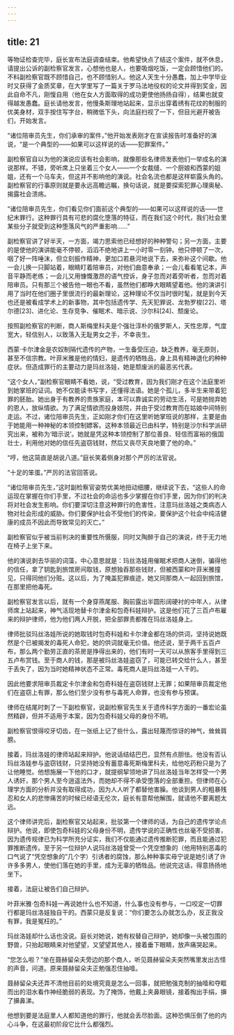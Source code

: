 ```yaml
---
---
---
```

title: 21
---




等物证检查完毕，庭长宣布法庭调查结束。他希望快点了结这个案件，就不休息，请提出公诉的副检察官发言，心想他也是人，也要吸烟吃饭，一定会顾惜他们的。不料副检察官既不顾惜自己，也不顾惜别人。他这人天生十分愚蠢，加上中学毕业时又获得了金质奖章，在大学里写了一篇关于罗马法地役权的论文并得到奖金，因此自命不凡，刚愎自用（他在女人方面取得的成功更使他扬扬自得），结果也就变得越发愚蠢。庭长请他发言，他慢条斯理地站起来，显示出穿着绣有花纹的制服的优美身材，双手按住写字台，稍微低下头，向法庭扫视了一下，但目光避开被告们，开始发言。

“诸位陪审员先生，你们承审的案件，”他开始发表刚才在宣读报告时准备好的演说，“是一个典型的——如果可以这样说的话——犯罪案件。”

副检察官自以为他的演说应该有社会影响，就像那些名律师发表他们一举成名的演说那样。不错，旁听席上只坐着三个女人——一个女裁缝、一个厨娘和西蒙的姐姐，还有一个马车夫，但这并不影响他的演说。社会名流也都是这样崭露头角的。副检察官的行事原则就是要永远高瞻远瞩，换句话说，就是要探索犯罪心理奥秘、揭露社会溃疡。

“诸位陪审员先生，你们看见你们面前这个典型的——如果可以这样说的话——世纪末罪行。这种罪行具有可悲的腐化堕落的特征，而在我们这个时代，我们社会里某些分子就受到这种堕落风气的严重影响……”

副检察官讲了好半天，一方面，竭力思索他已经想好的种种警句；另一方面，主要的是使他的演讲能毫不停顿，滔滔不绝地讲上一小时零一刻钟。他只停顿了一次，咽了好一阵唾沫，但立刻振作精神，更加口若悬河地说下去，来弥补这个间歇。他一会儿换一只脚站着，眼睛盯着陪审员，对他们曲意奉承；一会儿看看笔记本，声音平静而老练；一会儿又用慷慨激昂的语气控诉，身子忽而对着旁听者，忽而对着陪审员。只有那三个被告他一眼也不看，虽然他们都睁大眼睛望着他。他的演讲引用了当时在他们圈子里很流行的最新理论，这种理论不仅当时很时髦，就是到今天也还是被看成学术上的新事物，其中包括遗传学、先天犯罪说、龙勃罗梭[22]、塔尔德[23]、进化论、生存竞争、催眠术、暗示说、沙尔科[24]、颓废论。

按照副检察官的判断，商人斯梅里科夫是个强壮淳朴的俄罗斯人，天性忠厚，气度宽大，轻信别人，以致落入无耻男女之手，不幸丧生。

西蒙·卡尔津金是农奴制隔代遗传的产物，一生备受压迫，缺乏教养，毫无原则，甚至不信宗教。叶菲米雅是他的情妇，是遗传的牺牲品，身上具有精神退化的种种症状。但造成罪行的主要动力是玛丝洛娃，她是颓废派的最恶劣代表。

“这个女人，”副检察官眼睛不看她，说，“受过教育，因为我们刚才在这个法庭里听到她掌班的证词。她不仅能读书写字，还懂得法语。她是个孤儿，多半生来带着犯罪的胚胎。她出身于有教养的贵族家庭，本可以靠诚实的劳动生活，可是她抛弃她的恩人，放纵情欲。为了满足情欲而投身妓院，并由于受过教育而在姑娘中间特别走运。不过，诸位陪审员先生，正如刚才你们在这里听她掌班说的那样，主要是由于她能用一种神秘的本领控制嫖客。这种本领最近已由科学，特别是沙尔科学派研究出来，被称为‘暗示说’。她就是凭这种本领控制了那位善良、轻信而富裕的俄国壮士，利用他对她的信任先盗窃钱财，然后又丧尽天良地要了他的命。”

“哼，他这简直是胡说八道。”庭长笑着侧身对那个严厉的法官说。

“十足的笨蛋。”严厉的法官回答说。

“诸位陪审员先生，”这时副检察官姿势优美地扭动细腰，继续说下去，“这些人的命运现在掌握在你们手里，不过社会的命运也多少掌握在你们手里，因为你们的判决将对社会发生影响。你们要深切注意这种罪行的危害性，注意玛丝洛娃之类病态人物对社会形成的威胁。你们要保护社会不受他们的传染，要保护这个社会中纯洁健康的成员不因此而导致常见的灭亡。”

副检察官似乎被当前判决的重要性所慑服，同时又陶醉于自己的演说，终于无力地在椅子上坐下来。

他的演说剥去华丽的词藻，中心意思就是：玛丝洛娃用催眠术把商人迷倒，骗得他的信任，拿了钥匙到旅馆房间取钱，原想独吞那些钱财，但被西蒙和叶菲米雅撞见，只得同他们分赃。这以后，为了掩盖犯罪痕迹，她又同那商人一起回到旅馆，在那里把他毒死。

副检察官发言以后，就有一个身穿燕尾服、胸前露出半圆形阔硬衬的中年人，从律师席上站起来，神气活现地替卡尔津金和包奇科娃辩护。这是他们花了三百卢布雇来的辩护律师，他为他们两人开脱，把全部罪责都推在玛丝洛娃身上。

律师批驳玛丝洛娃所说的她取钱时包奇科娃和卡尔津金都在场的供词，坚持说她既然是个已被揭发的毒死人命犯，她的供词就毫无价值。他还说，至于两千五百卢布，那么两个勤劳正直的茶房是挣得出来的，他们有时一天可以从旅客手里得到三五卢布赏钱。至于商人的钱，那是被玛丝洛娃盗窃了，可能已转交给什么人，甚至于丢失了，因为当时她精神状态不正常。毒死商人是玛丝洛娃一人干的。

因此他要求陪审员裁定卡尔津金和包奇科娃在盗窃钱财上无罪；如果陪审员裁定他们在盗窃上有罪，那么他们至少没有参与毒死人命罪，也没有参与预谋。

律师在结尾时刺了一下副检察官，说副检察官先生关于遗传科学方面的一番宏论虽然精辟，但并不适用于本案，因为包奇科娃父母的身份不明。

副检察官恨得咬牙切齿，在一张纸上记了些什么，露出轻蔑而惊讶的神气，耸耸肩膀。

接着，玛丝洛娃的律师站起来辩护。他说话结结巴巴，显然有点胆怯。他没有否认玛丝洛娃参与盗窃钱财，只坚持她没有蓄意毒死斯梅里科夫，给他吃药粉只是为了让他睡觉。他想施展一下他的口才，就提纲挈领地讲了玛丝洛娃当年怎样受一个男人诱奸，那个男人至今逍遥法外，而她却不得不承受堕落的全部重担。但律师在心理学方面的分析并没有取得成功，因为人人听了都替他害臊。他谈到男人的粗暴残忍和女人的悲惨痛苦的时候已经语无伦次，庭长有意帮他解围，就请他不要离题太远。

这个律师讲完后，副检察官又站起来，批驳第一个律师的话，为自己的遗传学论点辩护。他说，即使包奇科娃的父母身份不明，遗传学说的正确性也丝毫不受损害，因为遗传规律已为科学所充分证实，我们不仅能通过遗传推断犯罪，而且能通过犯罪推断遗传。至于另一位辩护人说玛丝洛娃曾受一个凭空想象的（他用特别恶毒的口气说了“凭空想象的”几个字）引诱者的腐蚀，那么种种事实毋宁说是她引诱了许许多多男人，使他们落在她的手里，成为无辜的牺牲品。他说完这话，得意扬扬地坐下。

接着，法庭让被告们自己辩护。

叶菲米雅·包奇科娃一再说她什么也不知道，什么事也没有参与，一口咬定一切罪行都是玛丝洛娃独自干的。西蒙只是反复说：“你们要怎么办就怎么办，反正我没有罪，我是冤枉的。”

玛丝洛娃却什么话也没说。庭长对她说，她有权替自己辩护，她却像一头被包围的野兽，只抬起眼睛来对他望望，又望望其他人，接着垂下眼睛，放声痛哭起来。

“您怎么啦？”坐在聂赫留朵夫旁边的那个商人，听见聂赫留朵夫突然嘴里发出古怪的声音，问道。原来聂赫留朵夫正勉强忍住抽噎。

聂赫留朵夫还弄不清他目前的处境究竟是怎么一回事，就把勉强克制的抽噎和夺眶而出的泪水看作神经脆弱的表现。为了掩饰，他戴上夹鼻眼镜，接着掏出手绢，擤了擤鼻涕。

他想到要是法庭里人人都知道他的罪行，他就会丢尽脸面。这种恐惧压倒了他的内心斗争，在这最初阶段它比什么都强烈。